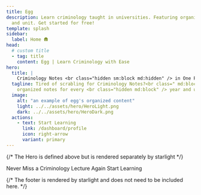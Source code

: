 ```yaml
---
title: Egg
description: Learn criminology taught in universities. Featuring organized content, for every year
  and unit. Get started for free!
template: splash
sidebar:
  label: Home 🛖 
head:
  # custom title
  - tag: title
    content: Egg | Learn Criminology with Ease
hero:
  title: |
    Criminology Notes <br class="hidden sm:block md:hidden" /> in One Place
  tagline: Tired of scrabling for Criminology Notes?<br class=" md:block" /> Get
    organized notes for every <br class="hidden md:block" /> year and unit, for free!
  image:
    alt: "an example of egg's organized content"
    light: ../../assets/hero/HeroLight.png
    dark: ../../assets/hero/HeroDark.png
  actions:
    - text: Start Learning
      link: /dashboard/profile
      icon: right-arrow
      variant: primary
---
```



{/* The Hero is defined above but is rendered separately by starlight */}

<section class="grid place-items-center gap-2 text-center my-32">
  <HeroHeading 
    isHero={false}
    classes="!text-4xl"
  >
    Never Miss a Criminology Lecture Again
  </HeroHeading>
  <HeroTagline
    isHero="false"
    rawHtml="Made by a Comrade for Comrades" 
  />
  <VariantLinkButton
    href="/dashboard/profile"
    icon="right-arrow"
    variant="primary"
  >Start Learning</VariantLinkButton>
</section>

{/* The footer is rendered by starlight and does not need to be included here. */}

